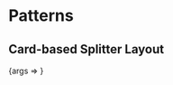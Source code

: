 
<Meta title="Packages/Grid/[patterns]" />

# Patterns

## Card-based Splitter Layout

<Canvas>
  <Story
    name="Card-based Splitter"
    args={{
      columns: CARD_SPLITTER_COLUMNS
    }}
    argTypes={{
      columns: { name: 'children' }
    }}
    parameters={{
      design: {
        allowFullscreen: true,
        type: 'figma',
        url: ''
      }
    }}
  >
    {args => <SplitterCardStory {...args} />}
  </Story>
</Canvas>
